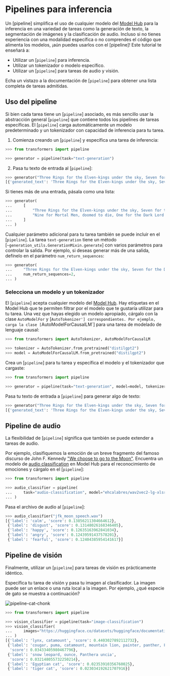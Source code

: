 <!--Copyright 2022 The HuggingFace Team. All rights reserved.

Licensed under the Apache License, Version 2.0 (the "License"); you may not use this file except in compliance with
the License. You may obtain a copy of the License at

http://www.apache.org/licenses/LICENSE-2.0

Unless required by applicable law or agreed to in writing, software distributed under the License is distributed on
an "AS IS" BASIS, WITHOUT WARRANTIES OR CONDITIONS OF ANY KIND, either express or implied. See the License for the
specific language governing permissions and limitations under the License.
-->

# Pipelines para inferencia

Un [pipeline] simplifica el uso de cualquier modelo del [Model Hub](https://huggingface.co/models) para la inferencia en una variedad de tareas como la generación de texto, la segmentación de imágenes y la clasificación de audio. Incluso si no tienes experiencia con una modalidad específica o no comprendes el código que alimenta los modelos, ¡aún puedes usarlos con el [pipeline]! Este tutorial te enseñará a:

* Utilizar un [`pipeline`] para inferencia.
* Utilizar un tokenizador o modelo específico.
* Utilizar un [`pipeline`] para tareas de audio y visión.

<Tip>

Echa un vistazo a la documentación de [`pipeline`] para obtener una lista completa de tareas admitidas.

</Tip>

## Uso del pipeline

Si bien cada tarea tiene un [`pipeline`] asociado, es más sencillo usar la abstracción general [`pipeline`] que contiene todos los pipelines de tareas específicas. El [`pipeline`] carga automáticamente un modelo predeterminado y un tokenizador con capacidad de inferencia para tu tarea.

1. Comienza creando un [`pipeline`] y específica una tarea de inferencia:

```py
>>> from transformers import pipeline

>>> generator = pipeline(task="text-generation")
```

2. Pasa tu texto de entrada al [`pipeline`]:

```py
>>> generator("Three Rings for the Elven-kings under the sky, Seven for the Dwarf-lords in their halls of stone")
[{'generated_text': 'Three Rings for the Elven-kings under the sky, Seven for the Dwarf-lords in their halls of stone, Seven for the Iron-priests at the door to the east, and thirteen for the Lord Kings at the end of the mountain'}]
```

Si tienes más de una entrada, pásala como una lista:

```py
>>> generator(
...     [
...         "Three Rings for the Elven-kings under the sky, Seven for the Dwarf-lords in their halls of stone",
...         "Nine for Mortal Men, doomed to die, One for the Dark Lord on his dark throne",
...     ]
... )
```

Cualquier parámetro adicional para tu tarea también se puede incluir en el [`pipeline`]. La tarea `text-generation` tiene un método [`~generation_utils.GenerationMixin.generate`] con varios parámetros para controlar la salida. Por ejemplo, si deseas generar más de una salida, defínelo en el parámetro `num_return_sequences`:

```py
>>> generator(
...     "Three Rings for the Elven-kings under the sky, Seven for the Dwarf-lords in their halls of stone",
...     num_return_sequences=2,
... )
```

### Selecciona un modelo y un tokenizador

El [`pipeline`] acepta cualquier modelo del [Model Hub](https://huggingface.co/models). Hay etiquetas en el Model Hub que te permiten filtrar por el modelo que te gustaría utilizar para tu tarea. Una vez que hayas elegido un modelo apropiado, cárgalo con la clase `AutoModelFor` y [`AutoTokenizer'] correspondientes. Por ejemplo, carga la clase [`AutoModelForCausalLM`] para una tarea de modelado de lenguaje causal:

```py
>>> from transformers import AutoTokenizer, AutoModelForCausalLM

>>> tokenizer = AutoTokenizer.from_pretrained("distilgpt2")
>>> model = AutoModelForCausalLM.from_pretrained("distilgpt2")
```

Crea un [`pipeline`] para tu tarea y específica el modelo y el tokenizador que cargaste:

```py
>>> from transformers import pipeline

>>> generator = pipeline(task="text-generation", model=model, tokenizer=tokenizer)
```

Pasa tu texto de entrada a [`pipeline`] para generar algo de texto:

```py
>>> generator("Three Rings for the Elven-kings under the sky, Seven for the Dwarf-lords in their halls of stone")
[{'generated_text': 'Three Rings for the Elven-kings under the sky, Seven for the Dwarf-lords in their halls of stone, Seven for the Dragon-lords (for them to rule in a world ruled by their rulers, and all who live within the realm'}]
```

## Pipeline de audio

La flexibilidad de [`pipeline`] significa que también se puede extender a tareas de audio.

Por ejemplo, clasifiquemos la emoción de un breve fragmento del famoso discurso de John F. Kennedy ["We choose to go to the Moon"](https://en.wikipedia.org/wiki/We_choose_to_go_to_the_Moon). Encuentra un modelo de [audio classification](https://huggingface.co/models?pipeline_tag=audio-classification) en Model Hub para el reconocimiento de emociones y cárgalo en el [`pipeline`]:

```py
>>> from transformers import pipeline

>>> audio_classifier = pipeline(
...     task="audio-classification", model="ehcalabres/wav2vec2-lg-xlsr-en-speech-emotion-recognition"
... )
```

Pasa el archivo de audio al [`pipeline`]:

```py
>>> audio_classifier("jfk_moon_speech.wav")
[{'label': 'calm', 'score': 0.13856211304664612},
 {'label': 'disgust', 'score': 0.13148026168346405},
 {'label': 'happy', 'score': 0.12635163962841034},
 {'label': 'angry', 'score': 0.12439591437578201},
 {'label': 'fearful', 'score': 0.12404385954141617}]
```

## Pipeline de visión

Finalmente, utilizar un [`pipeline`] para tareas de visión es prácticamente idéntico.

Específica tu tarea de visión y pasa tu imagen al clasificador. La imagen puede ser un enlace o una ruta local a la imagen. Por ejemplo, ¿qué especie de gato se muestra a continuación?

![pipeline-cat-chonk](https://huggingface.co/datasets/huggingface/documentation-images/resolve/main/pipeline-cat-chonk.jpeg)

```py
>>> from transformers import pipeline

>>> vision_classifier = pipeline(task="image-classification")
>>> vision_classifier(
...     images="https://huggingface.co/datasets/huggingface/documentation-images/resolve/main/pipeline-cat-chonk.jpeg"
... )
[{'label': 'lynx, catamount', 'score': 0.4403027892112732},
 {'label': 'cougar, puma, catamount, mountain lion, painter, panther, Felis concolor',
  'score': 0.03433405980467796},
 {'label': 'snow leopard, ounce, Panthera uncia',
  'score': 0.032148055732250214},
 {'label': 'Egyptian cat', 'score': 0.02353910356760025},
 {'label': 'tiger cat', 'score': 0.023034192621707916}]
```

